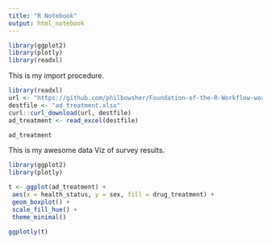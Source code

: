 ```yaml
---
title: "R Notebook"
output: html_notebook
---
```


```r
library(ggplot2)
library(plotly)
library(readxl)
```


This is my import procedure.

```r
library(readxl)
url <- "https://github.com/philbowsher/Foundation-of-the-R-Workflow-workshop-2019-09-06/raw/master/Examples/data/ad_treatment.xlsx"
destfile <- "ad_treatment.xlsx"
curl::curl_download(url, destfile)
ad_treatment <- read_excel(destfile)

ad_treatment
```

This is my awesome data Viz of survey results.

```r

library(ggplot2)
library(plotly)

t <- ggplot(ad_treatment) +
 aes(x = health_status, y = sex, fill = drug_treatment) +
 geom_boxplot() +
 scale_fill_hue() +
 theme_minimal()

ggplotly(t)

```

```r

```

